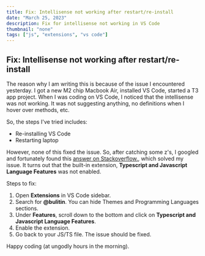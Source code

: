 ```yaml
---
title: Fix: Intellisense not working after restart/re-install 
date: "March 25, 2023"
description: Fix for intellisense not working in VS Code
thumbnail: "none"
tags: ["js", "extensions", "vs code"]
---
```


## Fix: Intellisense not working after restart/re-install

The reason why I am writing this is because of the issue I encountered yesterday. I got a new M2 chip Macbook Air, installed VS Code, started a T3 app project.
When I was coding on VS Code, I noticed that the intellisense was not working. It was not suggesting anything, no definitions when I hover over methods, etc.

So, the steps I've tried includes:
- Re-installing VS Code
- Restarting laptop

However, none of this fixed the issue. So, after catching some z's, I googled and fortunately found this [answer on Stackoverflow.](https://stackoverflow.com/questions/57770473/how-to-enable-hover-in-vs-code), which solved my issue.
It turns out that the built-in extension, <strong>Typescript and Javascript Language Features</strong> was not enabled. 

Steps to fix:
1. Open <strong>Extensions</strong> in VS Code sidebar.
2. Search for <strong>@bulitin</strong>. You can hide Themes and Programming Languages sections.
3. Under <strong>Features</strong>, scroll down to the bottom and click on <strong>Typescript and Javascript Language Features</strong>. 
4. Enable the extension. 
5. Go back to your JS/TS file. The issue should be fixed.

Happy coding (at ungodly hours in the morning).